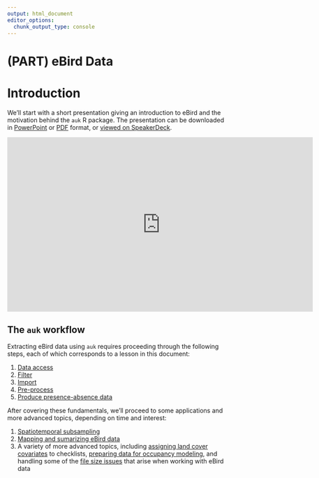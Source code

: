 ```yaml
---
output: html_document
editor_options: 
  chunk_output_type: console
---
```


# (PART) eBird Data {-}

# Introduction {#ebird-intro}

We'll start with a short presentation giving an introduction to eBird and the motivation behind the `auk` R package. The presentation can be downloaded in [PowerPoint](https://github.com/mstrimas/ebp-workshop/raw/master/02_ebird-intro.pptx) or [PDF](https://github.com/mstrimas/ebp-workshop/raw/master/02_ebird-intro.pdf) format, or [viewed on SpeakerDeck](https://speakerdeck.com/mstrimas/ebird-best-practices-i).

<iframe src="https://speakerdeck.com/player/8ebf7834a4c5421da9c5359782517cb6" width="700px" height="400px" frameborder="0" marginwidth="0" marginheight="0" scrolling="no" style="border:none;" allowfullscreen webkitallowfullscreen mozallowfullscreen></iframe>

## The `auk` workflow

Extracting eBird data using `auk` requires proceeding through the following steps, each of which corresponds to a lesson in this document:

1. [Data access](#access)
2. [Filter](#filter)
3. [Import](#import)
4. [Pre-process](#import)
5. [Produce presence-absence data](#presabs)

After covering these fundamentals, we'll proceed to some applications and more advanced topics, depending on time and interest:

1. [Spatiotemporal subsampling](#subsample)
2. [Mapping and sumarizing eBird data](#applications)
3. A variety of more advanced topics, including [assigning land cover covariates](#advanced-landcover) to checklists, [preparing data for occupancy modeling](#advanced-unmarked), and handling some of the [file size issues](#advanced-size) that arise when working with eBird data